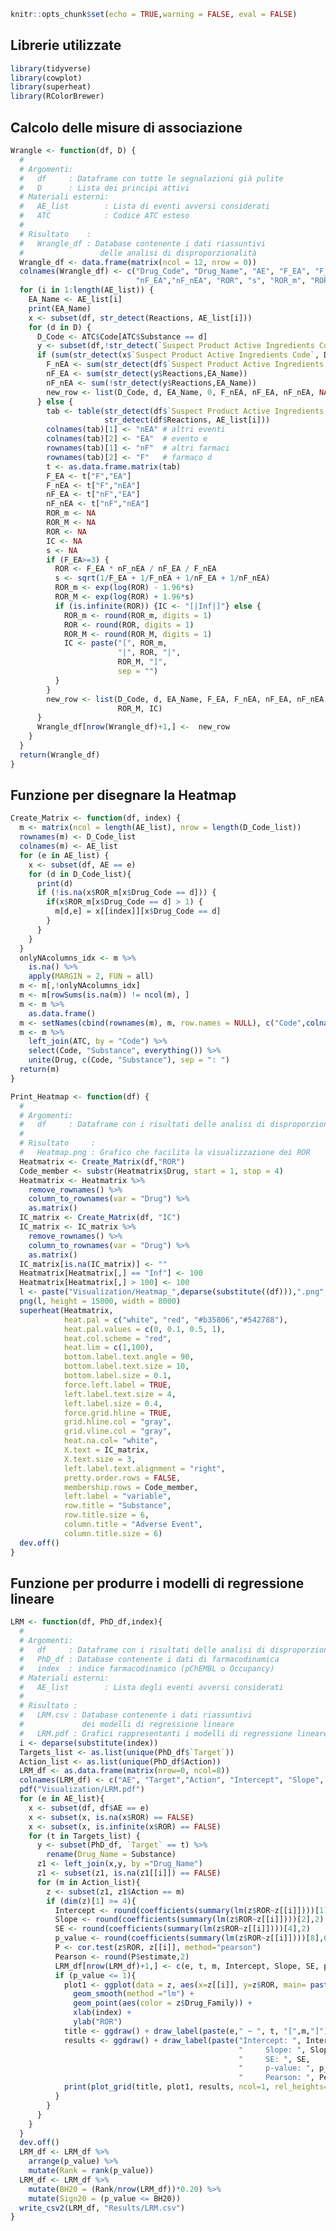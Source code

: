 \pagenumbering{gobble}

```r
knitr::opts_chunk$set(echo = TRUE,warning = FALSE, eval = FALSE)
```

## Librerie utilizzate
```r
library(tidyverse)
library(cowplot)
library(superheat)
library(RColorBrewer)
```

## Calcolo delle misure di associazione
```r
Wrangle <- function(df, D) {
  #
  # Argomenti:
  #   df     : Dataframe con tutte le segnalazioni già pulite
  #   D      : Lista dei principi attivi
  # Materiali esterni:
  #   AE_list        : Lista di eventi avversi considerati
  #   ATC            : Codice ATC esteso
  #
  # Risultato    :
  #   Wrangle_df : Database contenente i dati riassuntivi
  #                 delle analisi di disproporzionalità
  Wrangle_df <- data.frame(matrix(ncol = 12, nrow = 0))
  colnames(Wrangle_df) <- c("Drug_Code", "Drug_Name", "AE", "F_EA", "F_nEA",
                            "nF_EA","nF_nEA", "ROR", "s", "ROR_m", "ROR_M", "IC")
  for (i in 1:length(AE_list)) {
    EA_Name <- AE_list[i]
    print(EA_Name)
    x <- subset(df, str_detect(Reactions, AE_list[i]))
    for (d in D) {
      D_Code <- ATC$Code[ATC$Substance == d]
      y <- subset(df,!str_detect(`Suspect Product Active Ingredients Code`,D_Code))
      if (sum(str_detect(x$`Suspect Product Active Ingredients Code`, D_Code))==0) {
        F_nEA <- sum(str_detect(df$`Suspect Product Active Ingredients Code`, D_Code))
        nF_EA <- sum(str_detect(y$Reactions,EA_Name))
        nF_nEA <- sum(!str_detect(y$Reactions,EA_Name))
        new_row <- list(D_Code, d, EA_Name, 0, F_nEA, nF_EA, nF_nEA, NA, NA, NA, NA, NA)
      } else {
        tab <- table(str_detect(df$`Suspect Product Active Ingredients Code`, D_Code),
                     str_detect(df$Reactions, AE_list[i]))
        colnames(tab)[1] <- "nEA" # altri eventi
        colnames(tab)[2] <- "EA"  # evento e
        rownames(tab)[1] <- "nF"  # altri farmaci
        rownames(tab)[2] <- "F"   # farmaco d
        t <- as.data.frame.matrix(tab)
        F_EA <- t["F","EA"]
        F_nEA <- t["F","nEA"]
        nF_EA <- t["nF","EA"]
        nF_nEA <- t["nF","nEA"]
        ROR_m <- NA
        ROR_M <- NA
        ROR <- NA
        IC <- NA
        s <- NA
        if (F_EA>=3) {
          ROR <- F_EA * nF_nEA / nF_EA / F_nEA
          s <- sqrt(1/F_EA + 1/F_nEA + 1/nF_EA + 1/nF_nEA)
          ROR_m <- exp(log(ROR) - 1.96*s)
          ROR_M <- exp(log(ROR) + 1.96*s)
          if (is.infinite(ROR)) {IC <- "[|Inf|]"} else {
            ROR_m <- round(ROR_m, digits = 1)
            ROR <- round(ROR, digits = 1)
            ROR_M <- round(ROR_M, digits = 1)
            IC <- paste("[", ROR_m,
                        "|", ROR, "|",
                        ROR_M, "]",
                        sep = "")
          }
        }
        new_row <- list(D_Code, d, EA_Name, F_EA, F_nEA, nF_EA, nF_nEA, ROR, s, ROR_m,
                        ROR_M, IC)
      }
      Wrangle_df[nrow(Wrangle_df)+1,] <-  new_row
    }
  }
  return(Wrangle_df)
}
```

## Funzione per disegnare la Heatmap
```r
Create_Matrix <- function(df, index) {
  m <- matrix(ncol = length(AE_list), nrow = length(D_Code_list))
  rownames(m) <- D_Code_list
  colnames(m) <- AE_list
  for (e in AE_list) {
    x <- subset(df, AE == e)
    for (d in D_Code_list){
      print(d)
      if (!is.na(x$ROR_m[x$Drug_Code == d])) {
        if(x$ROR_m[x$Drug_Code == d] > 1) {
          m[d,e] = x[[index]][x$Drug_Code == d]
        }
      }
    }
  }
  onlyNAcolumns_idx <- m %>%
    is.na() %>%
    apply(MARGIN = 2, FUN = all)
  m <- m[,!onlyNAcolumns_idx]
  m <- m[rowSums(is.na(m)) != ncol(m), ]
  m <- m %>%
    as.data.frame()
  m <- setNames(cbind(rownames(m), m, row.names = NULL), c("Code",colnames(m)))
  m <- m %>%
    left_join(ATC, by = "Code") %>%
    select(Code, "Substance", everything()) %>%
    unite(Drug, c(Code, "Substance"), sep = ": ")
  return(m)
}

Print_Heatmap <- function(df) {
  #
  # Argomenti:
  #   df     : Dataframe con i risultati delle analisi di disproporzionalità
  #
  # Risultato     :
  #   Heatmap.png : Grafico che facilita la visualizzazione dei ROR
  Heatmatrix <- Create_Matrix(df,"ROR")
  Code_member <- substr(Heatmatrix$Drug, start = 1, stop = 4)
  Heatmatrix <- Heatmatrix %>%
    remove_rownames() %>%
    column_to_rownames(var = "Drug") %>%
    as.matrix()
  IC_matrix <- Create_Matrix(df, "IC")
  IC_matrix <- IC_matrix %>%
    remove_rownames() %>%
    column_to_rownames(var = "Drug") %>%
    as.matrix()
  IC_matrix[is.na(IC_matrix)] <- ""
  Heatmatrix[Heatmatrix[,] == "Inf"] <- 100
  Heatmatrix[Heatmatrix[,] > 100] <- 100
  l <- paste("Visualization/Heatmap_",deparse(substitute((df))),".png", sep = "")
  png(l, height = 15000, width = 8000)
  superheat(Heatmatrix,
            heat.pal = c("white", "red", "#b35806","#542788"),
            heat.pal.values = c(0, 0.1, 0.5, 1),
            heat.col.scheme = "red",
            heat.lim = c(1,100),
            bottom.label.text.angle = 90,
            bottom.label.text.size = 10,
            bottom.label.size = 0.1,
            force.left.label = TRUE,
            left.label.text.size = 4,
            left.label.size = 0.4,
            force.grid.hline = TRUE,
            grid.hline.col = "gray",
            grid.vline.col = "gray",
            heat.na.col= "white",
            X.text = IC_matrix,
            X.text.size = 3,
            left.label.text.alignment = "right",
            pretty.order.rows = FALSE,
            membership.rows = Code_member,
            left.label = "variable",
            row.title = "Substance",
            row.title.size = 6,
            column.title = "Adverse Event",
            column.title.size = 6)
  dev.off()
}
```

## Funzione per produrre i modelli di regressione lineare
```r
LRM <- function(df, PhD_df,index){
  #
  # Argomenti:
  #   df     : Dataframe con i risultati delle analisi di disproporzionalità
  #   PhD_df : Database contenente i dati di farmacodinamica
  #   index  : indice farmacodinamico (pChEMBL o Occupancy)
  # Materiali esterni:
  #   AE_list        : Lista degli eventi avversi considerati
  #
  # Risultato :
  #   LRM.csv : Database contenente i dati riassuntivi
  #             dei modelli di regressione lineare
  #   LRM.pdf : Grafici rappresentanti i modelli di regressione lineare
  i <- deparse(substitute(index))
  Targets_list <- as.list(unique(PhD_df$`Target`))
  Action_list <- as.list(unique(PhD_df$Action))
  LRM_df <- as.data.frame(matrix(nrow=0, ncol=8))
  colnames(LRM_df) <- c("AE", "Target","Action", "Intercept", "Slope", "SE", "p_value", "Pearson")
  pdf("Visualization/LRM.pdf")
  for (e in AE_list){
    x <- subset(df, df$AE == e)
    x <- subset(x, is.na(x$ROR) == FALSE)
    x <- subset(x, is.infinite(x$ROR) == FALSE)
    for (t in Targets_list) {
      y <- subset(PhD_df, `Target` == t) %>%
        rename(Drug_Name = Substance)
      z1 <- left_join(x,y, by ="Drug_Name")
      z1 <- subset(z1, is.na(z1[[i]]) == FALSE)
      for (m in Action_list){
        z <- subset(z1, z1$Action == m)
        if (dim(z)[1] >= 4){
          Intercept <- round(coefficients(summary(lm(z$ROR~z[[i]])))[1],2)
          Slope <- round(coefficients(summary(lm(z$ROR~z[[i]])))[2],2)
          SE <- round(coefficients(summary(lm(z$ROR~z[[i]])))[4],2)
          p_value <- round(coefficients(summary(lm(z$ROR~z[[i]])))[8],6)
          P <- cor.test(z$ROR, z[[i]], method="pearson")
          Pearson <- round(P$estimate,2)
          LRM_df[nrow(LRM_df)+1,] <- c(e, t, m, Intercept, Slope, SE, p_value, Pearson)
          if (p_value <= 1){
            plot1 <- ggplot(data = z, aes(x=z[[i]], y=z$ROR, main= paste("ROR ~ ", t))) +
              geom_smooth(method ="lm") +
              geom_point(aes(color = z$Drug_Family)) +
              xlab(index) +
              ylab("ROR")
            title <- ggdraw() + draw_label(paste(e," ~ ", t, "[",m,"]"), fontface = "bold")
            results <- ggdraw() + draw_label(paste("Intercept: ", Intercept,
                                                   "     Slope: ", Slope,
                                                   "     SE: ", SE,
                                                   "     p-value: ", p_value,
                                                   "     Pearson: ", Pearson))
            print(plot_grid(title, plot1, results, ncol=1, rel_heights=c(0.1, 1, 0.1)))
          }
        }
      }
    }
  }
  dev.off()
  LRM_df <- LRM_df %>%
    arrange(p_value) %>%
    mutate(Rank = rank(p_value))
  LRM_df <- LRM_df %>%
    mutate(BH20 = (Rank/nrow(LRM_df))*0.20) %>%
    mutate(Sign20 = (p_value <= BH20))
  write_csv2(LRM_df, "Results/LRM.csv")
}
```

